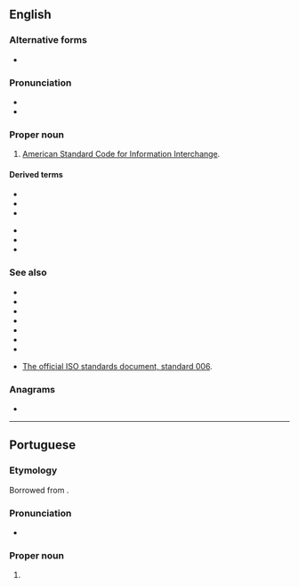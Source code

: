 {{also|ascii}}
==English==

===Alternative forms===
* {{l|en|ascii}}

===Pronunciation===
* {{IPA|/ˈæski/|lang=en}}
* {{audio|en-us-ASCII.ogg|Audio (US)|lang=en}}

===Proper noun===
{{wikipedia}}
{{en-proper noun}}

# {{lb|en|computing}} [[American Standard Code for Information Interchange]].

====Derived terms====
{{der-top}}
* {{l|en|ASCII art}}
* {{l|en|ASCIIbetical}}
* {{l|en|ASCIIfy}}
{{der-mid}}
* {{l|en|extended ASCII}}
* {{l|en|PETSCII}}
* {{l|en|pure ASCII text}}
{{der-bottom}}

===See also===
* {{l|en|7-bit}}
* {{l|en|EBCDIC}}
* {{l|en|Unicode}}
* {{l|en|UTF-7}}
* {{l|en|UTF-8}}
* {{l|en|UTF-16}}
* {{l|en|Appendix:Unicode}}

* [https://web.archive.org/web/20060305121105/http://www.itscj.ipsj.or.jp/ISO-IR/006.pdf The official ISO standards document, standard 006].

===Anagrams===
* {{anagrams|en|a=aciis|Isiac}}

----

==Portuguese==

===Etymology===
Borrowed from {{bor|pt|en|ASCII}}.

===Pronunciation===
* {{a|Brazil}} {{IPA|/ˈas.ki/|lang=pt}}

===Proper noun===
{{pt-proper noun|m}}

# {{lb|pt|computing}} {{l|en|ASCII}} {{gloss|a 7-bit character encoding}}